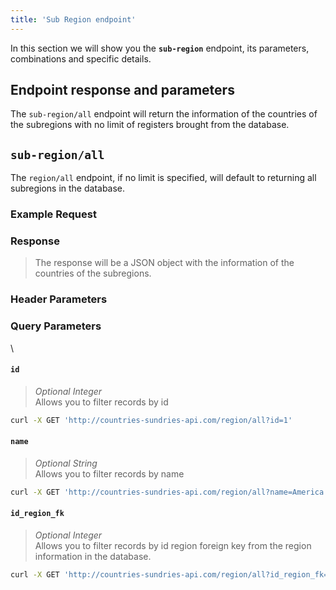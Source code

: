 ```yaml
---
title: 'Sub Region endpoint'
---
```





In this section we will show you the **`sub-region`** endpoint, its parameters, combinations and specific details.

## Endpoint response and parameters

The `sub-region/all` endpoint will return the information of the countries of the subregions with no limit of registers brought from the database.

## `sub-region/all`
The `region/all` endpoint, if no limit is specified, will default to returning all subregions in the database.

### Example Request

<CodeExample endpoint="sub-region/all" />

### Response
> The response will be a JSON object with the information of the countries of the subregions.

<CodeResponseSubRegionAll />

### Header Parameters
<GlobalHeaderNote />

### Query Parameters
<QueryParamsExplanation />\

#### `id`
> _Optional Integer_\
Allows you to filter records by id
```bash
curl -X GET 'http://countries-sundries-api.com/region/all?id=1'
```

#### `name`
> _Optional String_\
Allows you to filter records by name
```bash
curl -X GET 'http://countries-sundries-api.com/region/all?name=America'
```

<GlobalQueryNote />

#### `id_region_fk`
> _Optional Integer_\
Allows you to filter records by id region foreign key from the region information in the database.
```bash
curl -X GET 'http://countries-sundries-api.com/region/all?id_region_fk=1'
```